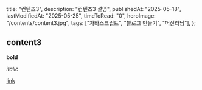   title: "컨텐츠3",
  description: "컨텐츠3 설명",
  publishedAt: "2025-05-18",
  lastModifiedAt: "2025-05-25",
  timeToRead: "0",
  heroImage: "/contents/content3.jpg",
  tags: ["자바스크립트", "블로그 만들기", "머신러닝"],
};

## content3

**bold**

_italic_

[link](https://www.google.com)
